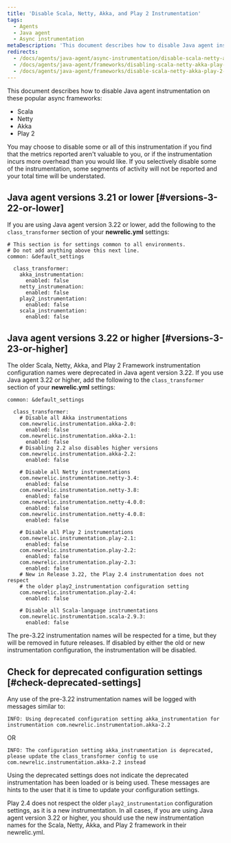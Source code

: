 ```yaml
---
title: 'Disable Scala, Netty, Akka, and Play 2 Instrumentation'
tags:
  - Agents
  - Java agent
  - Async instrumentation
metaDescription: 'This document describes how to disable Java agent instrumentation on Scala, Netty, Akka, and Play2 frameworks'
redirects:
  - /docs/agents/java-agent/async-instrumentation/disable-scala-netty-akka-play-2-instrumentation
  - /docs/agents/java-agent/frameworks/disabling-scala-netty-akka-play-snap-instrumentation
  - /docs/agents/java-agent/frameworks/disable-scala-netty-akka-play-2-instrumentation
---
```


This document describes how to disable Java agent instrumentation on these popular async frameworks:

* Scala
* Netty
* Akka
* Play 2

You may choose to disable some or all of this instrumentation if you find that the metrics reported aren't valuable to you, or if the instrumentation incurs more overhead than you would like. If you selectively disable some of the instrumentation, some segments of activity will not be reported and your total time will be understated.

## Java agent versions 3.21 or lower [#versions-3-22-or-lower]

If you are using Java agent version 3.22 or lower, add the following to the `class_transformer` section of your **newrelic.yml** settings:

```
# This section is for settings common to all environments.
# Do not add anything above this next line.
common: &default_settings

  class_transformer: 
    akka_instrumentation:
      enabled: false
    netty_instrumenation:
      enabled: false
    play2_instrumentation:
      enabled: false
    scala_instrumentation:
      enabled: false
```

## Java agent versions 3.22 or higher [#versions-3-23-or-higher]

The older Scala, Netty, Akka, and Play 2 Framework instrumentation configuration names were deprecated in Java agent version 3.22. If you use Java agent 3.22 or higher, add the following to the `class_transformer` section of your **newrelic.yml** settings:

```
common: &default_settings

  class_transformer:
    # Disable all Akka instrumentations
    com.newrelic.instrumentation.akka-2.0:
      enabled: false
    com.newrelic.instrumentation.akka-2.1:
      enabled: false
    # Disabling 2.2 also disables higher versions
    com.newrelic.instrumentation.akka-2.2:
      enabled: false

    # Disable all Netty instrumentations
    com.newrelic.instrumentation.netty-3.4:
      enabled: false
    com.newrelic.instrumentation.netty-3.8:
      enabled: false
    com.newrelic.instrumentation.netty-4.0.0:
      enabled: false
    com.newrelic.instrumentation.netty-4.0.8:
      enabled: false

    # Disable all Play 2 instrumentations
    com.newrelic.instrumentation.play-2.1:
      enabled: false
    com.newrelic.instrumentation.play-2.2:
      enabled: false
    com.newrelic.instrumentation.play-2.3:
      enabled: false
    # New in Release 3.22, the Play 2.4 instrumentation does not respect
    # the older play2_instrumentation configuration setting 
    com.newrelic.instrumentation.play-2.4:
      enabled: false

    # Disable all Scala-language instrumentations
    com.newrelic.instrumentation.scala-2.9.3:
      enabled: false
```

The pre-3.22 instrumentation names will be respected for a time, but they will be removed in future releases. If disabled by either the old or new instrumentation configuration, the instrumentation will be disabled.

## Check for deprecated configuration settings [#check-deprecated-settings]

Any use of the pre-3.22 instrumentation names will be logged with messages similar to:

```
INFO: Using deprecated configuration setting akka_instrumentation for instrumentation com.newrelic.instrumentation.akka-2.2
```

OR

```
INFO: The configuration setting akka_instrumentation is deprecated, please update the class_transformer config to use com.newrelic.instrumentation.akka-2.2 instead
```

Using the deprecated settings does not indicate the deprecated instrumentation has been loaded or is being used. These messages are hints to the user that it is time to update your configuration settings.

Play 2.4 does not respect the older `play2_instrumentation` configuration settings, as it is a new instrumentation. In all cases, if you are using Java agent version 3.22 or higher, you should use the new instrumentation names for the Scala, Netty, Akka, and Play 2 framework in their newrelic.yml.
